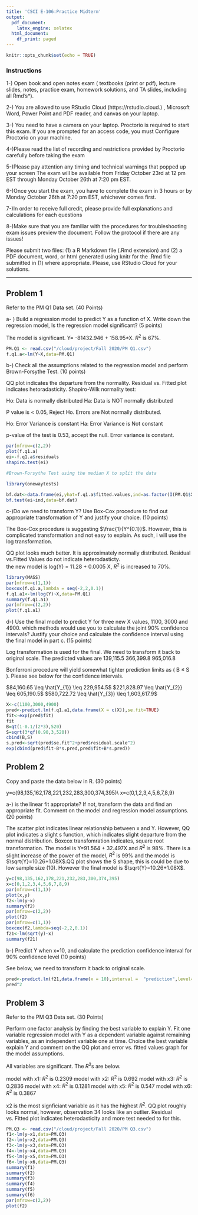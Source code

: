 ```yaml
---
title: 'CSCI E-106:Practice Midterm'
output:
  pdf_document:
    latex_engine: xelatex
  html_document:
    df_print: paged
---
```


```r
knitr::opts_chunk$set(echo = TRUE)
```

### Instructions

1-) Open book and open notes exam ( textbooks (print or pdf), lecture slides, notes, practice exam, homework solutions, and TA slides, including all Rmd's*).

2-) You are allowed to use RStudio Cloud (https://rstudio.cloud.) , Microsoft Word, Power Point and PDF reader, and canvas on your laptop.

3-) You need to have a camera on your laptop. Proctorio is required to start this exam. If you are prompted for an access code, you must Configure Proctorio  on your machine. 

4-)Please read the list of recording and restrictions provided by Proctorio carefully before taking the exam 

5-)Please pay attention any timing and technical warnings that popped up your screen 
The exam will be available from Friday October 23rd at 12 pm EST through Monday October 26th at 7:20 pm EST.

6-)Once you start the exam, you have to complete the exam in 3 hours or by Monday October 26th at 7:20 pm EST, whichever comes first.

7-)In order to receive full credit, please provide full explanations and calculations for each questions 

8-)Make sure that you are familiar with the procedures for troubleshooting exam issues preview the document. Follow the protocol if there are any issues!

Please submit two files: (1) a R Markdown file (.Rmd extension) and (2) a PDF document, word, or html generated using knitr for the .Rmd file submitted in (1) where appropriate. Please, use RStudio Cloud for your solutions.

----------------------------------------------------

## Problem 1

Refer to the PM Q1 Data set. (40 Points)

a- ) Build a regression model to predict Y as a function of X. Write down the regression model, Is the regression model significant? (5 points)


The model is significant. Y= -81432.946 + 158.95*X. $R^{2}$ is 67%.
```r
PM.Q1 <- read.csv("/cloud/project/Fall 2020/PM Q1.csv")
f.q1.a<-lm(Y~X,data=PM.Q1)
```



b-) Check all the assumptions related to the regression model and perform Brown-Forsythe Test. (10 points)

QQ plot indicates the departure from the normality. Residual vs. Fitted plot indicates hetoradasticity. Shapiro-Wilk normality test:

Ho: Data is normally distributed
Ha: Data is NOT normally distributed

P value is < 0.05, Reject Ho. Errors are Not normally distributed.

Ho: Error Variance is constant
Ha: Error Variance is Not constant

p-value of the test is 0.53, accept the null. Error variance is constant.

```r
par(mfrow=c(2,2))
plot(f.q1.a)
ei<-f.q1.a$residuals
shapiro.test(ei)

#Brown-Forsythe Test using the median X to split the data

library(onewaytests)

bf.dat<-data.frame(ei,yhat=f.q1.a$fitted.values,ind=as.factor(I(PM.Q1$X<=median(PM.Q1$X))*1))
bf.test(ei~ind,data=bf.dat)

```

c-)Do we need to transform Y? Use Box-Cox procedure to find out appropriate transformation of Y and justify your choice. (10 points) 

The Box-Cox procedure is suggesting $\frac{1}{Y^{0.1}}$. However, this is complicated transformation and not easy to explain. As such, i will use the log transformation. 

QQ plot looks much better. It is approximately normally distributed. Residual vs.Fitted Values do not indicate heterodasticty.  
the new model is log(Y) = 11.28 + 0.0005 X, $R^{2}$ is increased to 70%.
```r
library(MASS)
par(mfrow=c(1,1))
boxcox(f.q1.a,lambda = seq(-2,2,0.1))
f.q1.a1<-lm(log(Y)~X,data=PM.Q1)
summary(f.q1.a1)
par(mfrow=c(2,2))
plot(f.q1.a1)
```

d-) Use the final model to predict Y for three new X values, 1100, 3000 and 4900. which methods would use you to calculate the joint 90% confidence intervals? Justify your choice and calculate the confidence interval using the final model in part c. (15 points) 

Log transformation is used for the final. We need to transform it back to original scale. The predicted values are 139,115.5 366,399.8 965,016.8 

Bonferroni procedure will yield somewhat tighter prediction limits as ( B ≤ S ).
Please see below for the confidence intervals.

$84,160.65 \leq \hat{Y_{1}} \leq 229,954.5$
$221,828.97 \leq \hat{Y_{2}} \leq  605,190.5$
$580,722.72 \leq \hat{Y_{3}} \leq 1,603,617.9$

```r
X<-c(1100,3000,4900)
pred<-predict.lm(f.q1.a1,data.frame(X = c(X)),se.fit=TRUE)
fit<-exp(pred$fit)
fit
B=qt(1-0.1/(2*3),520)
S=sqrt(3*qf(0.90,3,520))
cbind(B,S)
s.pred<-sqrt(pred$se.fit^2+pred$residual.scale^2)
exp(cbind(pred$fit-B*s.pred,pred$fit+B*s.pred))


```

## Problem 2

Copy and paste the data below in R. (30 points)

y=c(98,135,162,178,221,232,283,300,374,395)\\
x=c(0,1,2,3,4,5,6,7,8,9)

a-) is the linear fit appropriate? If not, transform the data and find an appropriate fit. Comment on the model and regression model assumptions. (20 points)

The scatter plot indicates linear relationship between x and Y. However, QQ plot indicates a slight s function, which indicates slight departure from the normal distribution. Boxcox transfomration indicates, square root transformation.
The model is Y=91.564 + 32.497X and $R^{2}$ is 98%. There is a slight increase of the power of the model, $R^{2}$ is 99% and the model is $\sqrt{Y}=10.26+1.08X$.QQ plot shows the S shape, this is could be due to low sample size (10). However the final model is $\sqrt{Y}=10.26+1.08X$.

```r
y=c(98,135,162,178,221,232,283,300,374,395)
x=c(0,1,2,3,4,5,6,7,8,9)
par(mfrow=c(1,1))
plot(x,y)
f2<-lm(y~x)
summary(f2)
par(mfrow=c(2,2))
plot(f2)
par(mfrow=c(1,1))
boxcox(f2,lambda=seq(-2,2,0.1))
f21<-lm(sqrt(y)~x)
summary(f21)
```

b-) Predict Y when x=10, and calculate the prediction confidence interval for 90% confidence level (10 points)

See below, we need to transform it back to original scale.
```r
pred<-predict.lm(f21,data.frame(x = 10),interval =  "prediction",level=0.90)
pred^2
```

## Problem 3

Refer to the PM Q3 Data set. (30 Points)

Perform one factor analysis by finding the best variable to explain Y. Fit one variable regression model with Y as a dependent variable against remaining variables, as an independent variable one at time. Choice the best variable explain Y and comment on the QQ plot and error vs. fitted values graph for the model assumptions. 

All variables are significant. The $R^{2}$s are below.

model with x1: $R^{2}$ is 0.2309
model with x2: $R^{2}$ is 0.692
model with x3: $R^{2}$ is 0.2836
model with x4: $R^{2}$ is 0.1281
model with x5: $R^{2}$ is 0.547
model with x6: $R^{2}$ is 0.3867

x2 is the most signficiant variable as it has the highest $R^{2}$. QQ plot roughly looks normal, however, observation 34 looks like an outlier. Residual vs. Fitted plot indicates heterodasticity and more test needed to for this.

```r
PM.Q3 <- read.csv("/cloud/project/Fall 2020/PM Q3.csv")
f1<-lm(y~x1,data=PM.Q3)
f2<-lm(y~x2,data=PM.Q3)
f3<-lm(y~x3,data=PM.Q3)
f4<-lm(y~x4,data=PM.Q3)
f5<-lm(y~x5,data=PM.Q3)
f6<-lm(y~x6,data=PM.Q3)
summary(f1)
summary(f2)
summary(f3)
summary(f4)
summary(f5)
summary(f6)
par(mfrow=c(2,2))
plot(f2)
```


